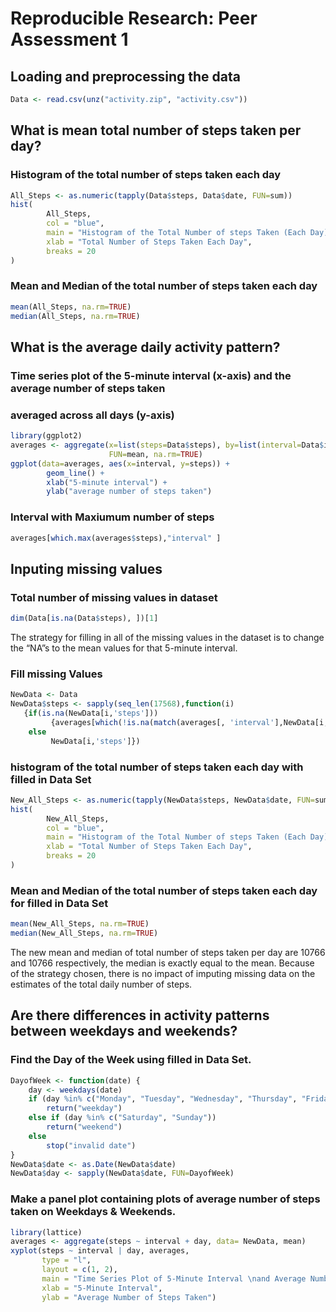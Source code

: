 # Reproducible Research: Peer Assessment 1


## Loading and preprocessing the data
```r
Data <- read.csv(unz("activity.zip", "activity.csv"))
```
## What is mean total number of steps taken per day?

### Histogram of the total number of steps taken each day
```r
All_Steps <- as.numeric(tapply(Data$steps, Data$date, FUN=sum))
hist(
        All_Steps,
        col = "blue",
        main = "Histogram of the Total Number of steps Taken (Each Day)",
        xlab = "Total Number of Steps Taken Each Day",
        breaks = 20
)
```

### Mean and Median of the total number of steps taken each day
```r
mean(All_Steps, na.rm=TRUE)
median(All_Steps, na.rm=TRUE)
```

## What is the average daily activity pattern?
### Time series plot of the 5-minute interval (x-axis) and the average number of steps taken 
### averaged across all days (y-axis)
```r
library(ggplot2)
averages <- aggregate(x=list(steps=Data$steps), by=list(interval=Data$interval), 
                      FUN=mean, na.rm=TRUE) 
ggplot(data=averages, aes(x=interval, y=steps)) + 
        geom_line() + 
        xlab("5-minute interval") + 
        ylab("average number of steps taken")
```
### Interval with Maxiumum number of steps 

```r
averages[which.max(averages$steps),"interval" ]
```

## Inputing missing values

### Total number of missing values in dataset
```r
dim(Data[is.na(Data$steps), ])[1]
```
The strategy for filling in all of the missing values in the dataset is to change the "NA"s to the mean values for that 5-minute interval.

### Fill missing Values 
```r
NewData <- Data
NewData$steps <- sapply(seq_len(17568),function(i) 
   {if(is.na(NewData[i,'steps']))
         {averages[which(!is.na(match(averages[, 'interval'],NewData[i,'interval']))), 'steps']} 
    else 
         NewData[i,'steps']})
```
### histogram of the total number of steps taken each day with filled in Data Set
```r
New_All_Steps <- as.numeric(tapply(NewData$steps, NewData$date, FUN=sum))
hist(
        New_All_Steps,
        col = "blue",
        main = "Histogram of the Total Number of steps Taken (Each Day)",
        xlab = "Total Number of Steps Taken Each Day",
        breaks = 20
)
```
### Mean and Median of the total number of steps taken each day for filled in Data Set
```r
mean(New_All_Steps, na.rm=TRUE)
median(New_All_Steps, na.rm=TRUE)
```
The new mean and median of total number of steps taken per day are 10766 and 10766 respectively, the median is exactly equal to the mean. Because of the strategy chosen, there is no impact of imputing missing data on the estimates of the total daily number of steps.

## Are there differences in activity patterns between weekdays and weekends?

### Find the Day of the Week using filled in Data Set.
```r
DayofWeek <- function(date) {
    day <- weekdays(date)
    if (day %in% c("Monday", "Tuesday", "Wednesday", "Thursday", "Friday"))
        return("weekday")
    else if (day %in% c("Saturday", "Sunday"))
        return("weekend")
    else
        stop("invalid date")
}
NewData$date <- as.Date(NewData$date)
NewData$day <- sapply(NewData$date, FUN=DayofWeek)
```

### Make a panel plot containing plots of average number of steps taken on Weekdays & Weekends.

```r
library(lattice)
averages <- aggregate(steps ~ interval + day, data= NewData, mean)
xyplot(steps ~ interval | day, averages,
       type = "l", 
       layout = c(1, 2), 
       main = "Time Series Plot of 5-Minute Interval \nand Average Number of Steps Taken,\nOn Weekdays and Weekends",
       xlab = "5-Minute Interval",
       ylab = "Average Number of Steps Taken")
```